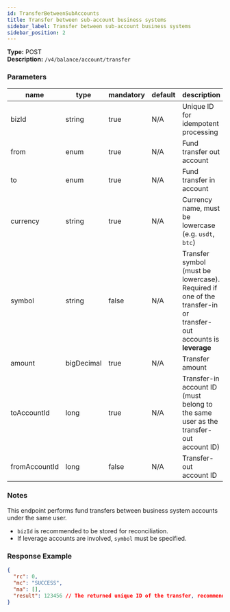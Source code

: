 ```yaml
---
id: TransferBetweenSubAccounts
title: Transfer between sub-account business systems
sidebar_label: Transfer between sub-account business systems
sidebar_position: 2
---
```


**Type:** POST  
**Description:** `/v4/balance/account/transfer`

### Parameters

| name | type | mandatory | default | description | ranges |
| --- | --- | --- | --- | --- | --- |
| bizId | string | true | N/A | Unique ID for idempotent processing | Maximum length: 128 |
| from | enum | true | N/A | Fund transfer out account | [bizType enum](#bizType) |
| to | enum | true | N/A | Fund transfer in account | [bizType enum](#bizType) |
| currency | string | true | N/A | Currency name, must be lowercase (e.g. `usdt`, `btc`) |  |
| symbol | string | false | N/A | Transfer symbol (must be lowercase). Required if one of the transfer-in or transfer-out accounts is **leverage** |  |
| amount | bigDecimal | true | N/A | Transfer amount |  |
| toAccountId | long | true | N/A | Transfer-in account ID (must belong to the same user as the transfer-out account ID) |  |
| fromAccountId | long | false | N/A | Transfer-out account ID |  |

### Notes

This endpoint performs fund transfers between business system accounts under the same user.

- `bizId` is recommended to be stored for reconciliation.
- If leverage accounts are involved, `symbol` must be specified.

### Response Example

```json title="Response"
{
  "rc": 0,
  "mc": "SUCCESS",
  "ma": [],
  "result": 123456 // The returned unique ID of the transfer, recommended to store for reconciliation
}
```
